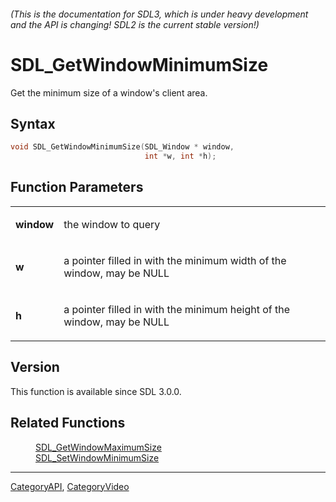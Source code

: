 ====== (This is the documentation for SDL3, which is under heavy development and the API is changing! SDL2 is the current stable version!) ======
= SDL_GetWindowMinimumSize =

Get the minimum size of a window's client area.

== Syntax ==

<syntaxhighlight lang='c'>
void SDL_GetWindowMinimumSize(SDL_Window * window,
                              int *w, int *h);
</syntaxhighlight>

== Function Parameters ==

{|
|'''window'''
|the window to query
|-
|'''w'''
|a pointer filled in with the minimum width of the window, may be NULL
|-
|'''h'''
|a pointer filled in with the minimum height of the window, may be NULL
|}

== Version ==

This function is available since SDL 3.0.0.

== Related Functions ==

:[[SDL_GetWindowMaximumSize]]
:[[SDL_SetWindowMinimumSize]]

----
[[CategoryAPI]], [[CategoryVideo]]
<!-- #See the Style Guide for instructions on editing the footer. -->


